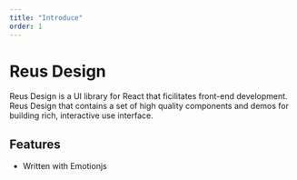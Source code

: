 ```yaml
---
title: "Introduce"
order: 1
---
```


# Reus Design

Reus Design is a UI library for React that ficilitates front-end development. Reus Design that contains a set of high quality components and demos for building rich, interactive use interface.

## Features
  - Written with Emotionjs